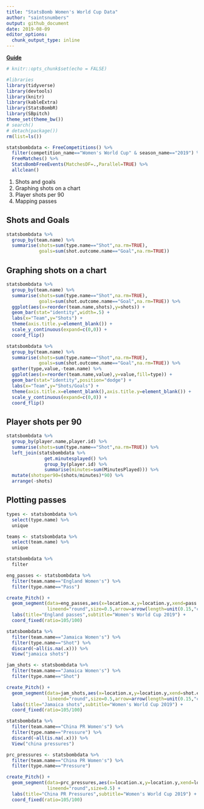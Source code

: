 ```yaml
---
title: "StatsBomb Women's World Cup Data"
author: "saintsnumbers"
output: github_document
date: 2019-08-09
editor_options: 
  chunk_output_type: inline
---
```


[**Guide**](http://statsbomb.com/wp-content/uploads/2019/07/Using-StatsBomb-Data-In-R-English.pdf)

```r
# knitr::opts_chunk$set(echo = FALSE)

#libraries
library(tidyverse)
library(devtools)
library(knitr)
library(kableExtra)
library(StatsBombR)
library(SBpitch)
theme_set(theme_bw())
# search()
# detach(package())
rm(list=ls())
```

```r
statsbombdata <- FreeCompetitions() %>%
  filter(competition_name=="Women's World Cup" & season_name=="2019") %>%
  FreeMatches() %>%
  StatsBombFreeEvents(MatchesDF=.,Parallel=TRUE) %>%
  allclean()
```

1. Shots and goals
1. Graphing shots on a chart
1. Player shots per 90
1. Mapping passes

## Shots and Goals

```r
statsbombdata %>%
  group_by(team.name) %>%
  summarise(shots=sum(type.name=="Shot",na.rm=TRUE),
            goals=sum(shot.outcome.name=="Goal",na.rm=TRUE))
```

## Graphing shots on a chart

```r
statsbombdata %>%
  group_by(team.name) %>%
  summarise(shots=sum(type.name=="Shot",na.rm=TRUE),
            goals=sum(shot.outcome.name=="Goal",na.rm=TRUE)) %>%
  ggplot(aes(x=reorder(team.name,shots),y=shots)) +
  geom_bar(stat="identity",width=.5) +
  labs(x="Team",y="Shots") +
  theme(axis.title.y=element_blank()) +
  scale_y_continuous(expand=c(0,0)) +
  coord_flip()

statsbombdata %>%
  group_by(team.name) %>%
  summarise(shots=sum(type.name=="Shot",na.rm=TRUE),
            goals=sum(shot.outcome.name=="Goal",na.rm=TRUE)) %>%
  gather(type,value,-team.name) %>%
  ggplot(aes(x=reorder(team.name,value),y=value,fill=type)) +
  geom_bar(stat="identity",position="dodge") +
  labs(x="Team",y="Shots/Goals") +
  theme(axis.title.x=element_blank(),axis.title.y=element_blank()) +
  scale_y_continuous(expand=c(0,0)) +
  coord_flip()
```

## Player shots per 90

```r
statsbombdata %>%
  group_by(player.name,player.id) %>%
  summarise(shots=sum(type.name=="Shot",na.rm=TRUE)) %>%
  left_join(statsbombdata %>%
              get.minutesplayed() %>%
              group_by(player.id) %>%
              summarise(minutes=sum(MinutesPlayed))) %>%
  mutate(shotsper90=(shots/minutes)*90) %>%
  arrange(-shots)
```

## Plotting passes

```r
types <- statsbombdata %>%
  select(type.name) %>%
  unique

teams <- statsbombdata %>%
  select(team.name) %>%
  unique

statsbombdata %>%
  filter

eng_passes <- statsbombdata %>%
  filter(team.name=="England Women's") %>%
  filter(type.name=="Pass")

create_Pitch() +
  geom_segment(data=eng_passes,aes(x=location.x,y=location.y,xend=pass.end_location.x,yend=pass.end_location.y),
               lineend="round",size=0.5,arrow=arrow(length=unit(0.15,"cm"))) +
  labs(title="England passes",subtitle="Women's World Cup 2019") +
  coord_fixed(ratio=105/100)
```

```r
statsbombdata %>%
  filter(team.name=="Jamaica Women's") %>%
  filter(type.name=="Shot") %>%
  discard(~all(is.na(.x))) %>%
  View("jamaica shots")

jam_shots <- statsbombdata %>%
  filter(team.name=="Jamaica Women's") %>%
  filter(type.name=="Shot")

create_Pitch() +
  geom_segment(data=jam_shots,aes(x=location.x,y=location.y,xend=shot.end_location.x,yend=shot.end_location.y),
               lineend="round",size=0.5,arrow=arrow(length=unit(0.15,"cm"))) +
  labs(title="Jamaica shots",subtitle="Women's World Cup 2019") +
  coord_fixed(ratio=105/100)
```

```r
statsbombdata %>%
  filter(team.name=="China PR Women's") %>%
  filter(type.name=="Pressure") %>%
  discard(~all(is.na(.x))) %>%
  View("china pressures")

prc_pressures <- statsbombdata %>%
  filter(team.name=="China PR Women's") %>%
  filter(type.name=="Pressure")

create_Pitch() +
  geom_segment(data=prc_pressures,aes(x=location.x,y=location.y,xend=location.x,yend=location.y),
               lineend="round",size=0.5) +
  labs(title="China PR Pressures",subtitle="Women's World Cup 2019") +
  coord_fixed(ratio=105/100)
```